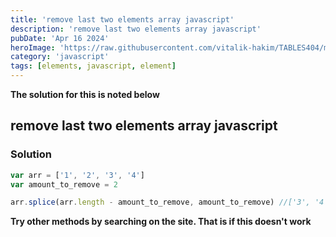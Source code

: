 ```yaml
---
title: 'remove last two elements array javascript'
description: 'remove last two elements array javascript'
pubDate: 'Apr 16 2024'
heroImage: 'https://raw.githubusercontent.com/vitalik-hakim/TABLES404/main/error_b/JavaScript.png'
category: 'javascript'
tags: [elements, javascript, element]
---
```


**The solution for this is noted below**

## remove last two elements array javascript

### Solution

```javascript
var arr = ['1', '2', '3', '4']
var amount_to_remove = 2

arr.splice(arr.length - amount_to_remove, amount_to_remove) //['3', '4']
```

**Try other methods by searching on the site. That is if this doesn't work**
